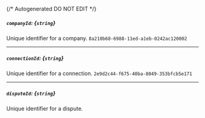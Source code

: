 {/* Autogenerated DO NOT EDIT  */}
##### `companyId`: *{`string`}*
Unique identifier for a company.
`8a210b68-6988-11ed-a1eb-0242ac120002`

---
##### `connectionId`: *{`string`}*
Unique identifier for a connection.
`2e9d2c44-f675-40ba-8049-353bfcb5e171`

---
##### `disputeId`: *{`string`}*
Unique identifier for a dispute.

